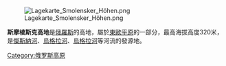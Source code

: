 [[Image:Lagekarte_Smolensker_Höhen.png|thumb]]

'''斯摩棱斯克高地'''是[[俄羅斯|俄羅斯]]的高地，屬於[[東歐平原|東歐平原]]的一部分，最高海拔高度320米，是[[傑斯納河|傑斯納河]]、[[烏格拉河|烏格拉河]]、[[烏格拉河|烏格拉河]]等河流的發源地。

{{Russia-geo-stub}}
[[Category:俄罗斯高原|Category:俄罗斯高原]]